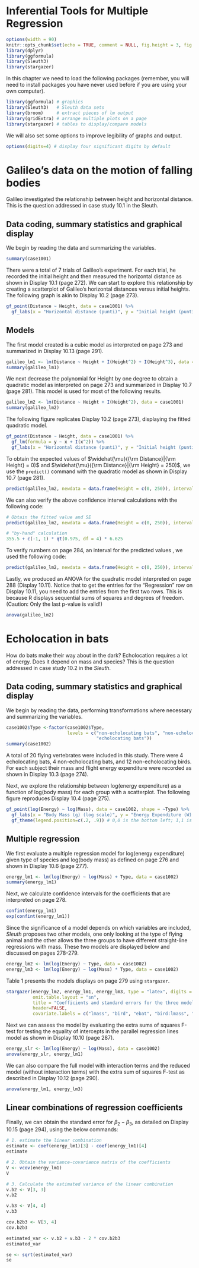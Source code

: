 # Inferential Tools for Multiple Regression

```r
options(width = 90)
knitr::opts_chunk$set(echo = TRUE, comment = NULL, fig.height = 3, fig.width = 4)
library(dplyr)
library(ggformula)
library(Sleuth3)
library(stargazer)
```

In this chapter we need to load the following packages (remember, you will need to install packages you have never used before if you are using your own computer).

```r
library(ggformula) # graphics
library(Sleuth3)   # Sleuth data sets
library(broom)     # extract pieces of lm output
library(gridExtra) # arrange multiple plots on a page
library(stargazer) # tables to display/compare models
```

We will also set some options to improve legibility of graphs and output.
```r
options(digits=4) # display four significant digits by default
```


# Galileo’s data on the motion of falling bodies

Galileo investigated the relationship between height and horizontal distance. This is the question addressed in case study 10.1 in the Sleuth.

## Data coding, summary statistics and graphical display

We begin by reading the data and summarizing the variables.

```r
summary(case1001)
```

There were a total of 7 trials of Galileo’s experiment. For each trial, he recorded the initial height
and then measured the horizontal distance as shown in Display 10.1 (page 272). We can start to explore this relationship by creating a scatterplot of Galileo’s horizontal distances versus initial heights. The following graph is akin to Display 10.2 (page 273).

```r
gf_point(Distance ~ Height, data = case1001) %>%
  gf_labs(x = "Horizontal distance (punti)", y = "Initial height (punti)")
```

## Models

The first model created is a cubic model as interpreted on page 273 and summarized in
Display 10.13 (page 291).

```r
galileo_lm1 <- lm(Distance ~ Height + I(Height^2) + I(Height^3), data = case1001)
summary(galileo_lm1)
```

We next decrease the polynomial for Height by one degree to obtain a quadratic model as
interpreted on page 273 and summarized in Display 10.7 (page 281). This model is used for most
of the following results.

```r
galileo_lm2 <- lm(Distance ~ Height + I(Height^2), data = case1001)
summary(galileo_lm2)
```

The following figure replicates Display 10.2 (page 273), displaying the fitted quadratic model.

```r
gf_point(Distance ~ Height, data = case1001) %>%
  gf_lm(formula = y ~ x + I(x^2)) %>%
  gf_labs(x = "Horizontal distance (punti)", y = "Initial height (punti)")

```

To obtain the expected values of $\widehat{\mu}({\rm Distance}|{\rm Height} = 0)$ and $\widehat{\mu}({\rm Distance}|{\rm Height} = 250)$, we use the `predict()` command with the quadratic model as shown in Display 10.7 (page 281).

```r
predict(galileo_lm2, newdata = data.frame(Height = c(0, 250)), interval = "confidence")
```

We can also verify the above confidence interval calculations with the following code:

```r
# Obtain the fitted value and SE
predict(galileo_lm2, newdata = data.frame(Height = c(0, 250)), interval = "confidence", se.fit = TRUE)

# "by-hand" calculation
355.5 + c(-1, 1) * qt(0.975, df = 4) * 6.625 
```

To verify numbers on page 284, an interval for the predicted values , we used the following code:

```r
predict(galileo_lm2, newdata = data.frame(Height = c(0, 250)), interval = "predict")
```

Lastly, we produced an ANOVA for the quadratic model interpreted on page 288 (Display
10.11). Notice that to get the entries for the "Regression" row on Display 10.11, you need to add the entries from the first two rows. This is because R displays sequential sums of squares and degrees of freedom. (Caution: Only the last p-value is valid!)

```r
anova(galileo_lm2)
```

#  Echolocation in bats

How do bats make their way about in the dark? Echolocation requires a lot of energy. Does it
depend on mass and species? This is the question addressed in case study 10.2 in the *Sleuth*.

## Data coding, summary statistics and graphical display

We begin by reading the data, performing transformations where necessary and summarizing the
variables.

```r
case1002$Type <-factor(case1002$Type, 
                       levels = c("non-echolocating bats", "non-echolocating birds", 
                                  "echolocating bats"))
summary(case1002)
```

A total of 20 flying vertebrates were included in this study. There were 4 echolocating bats,
4 non-echolocating bats, and 12 non-echolocating birds. For each subject their mass and flight
energy expenditure were recorded as shown in Display 10.3 (page 274).

Next, we explore the relationship between log(energy expenditure) as a function of log(body
mass) for each group with a scatterplot. The following figure reproduces Display 10.4 (page 275).

```r
gf_point(log(Energy) ~ log(Mass), data = case1002, shape = ~Type) %>%
  gf_labs(x = "Body Mass (g) (log scale)", y = "Energy Expenditure (W) (log scale)") %>%
  gf_theme(legend.position=c(.2, .9)) # 0,0 is the bottom left; 1,1 is the top right
```

## Multiple regression

We first evaluate a multiple regression model for log(energy expenditure) given type of species and log(body mass) as defined on page 276 and shown in Display 10.6 (page 277).

```r
energy_lm1 <- lm(log(Energy) ~ log(Mass) + Type, data = case1002)
summary(energy_lm1)
```

Next, we calculate confidence intervals for the coefficients that are interpreted on page 278.

```r
confint(energy_lm1)
exp(confint(energy_lm1))
```

Since the significance of a model depends on which variables are included, *Sleuth* proposes
two other models, one only looking at the type of flying animal and the other allows the three
groups to have different straight-line regressions with mass. These two models are displayed below and discussed on pages 278-279.

```r
energy_lm2 <- lm(log(Energy) ~ Type, data = case1002)
energy_lm3 <- lm(log(Energy) ~ log(Mass) * Type, data = case1002)
```

Table 1 presents the models displays on page 279 using `stargazer`.

```r
stargazer(energy_lm2, energy_lm1, energy_lm3, type = "latex", digits = 2, 
          omit.table.layout = "sn", 
          title = "Coefficients and standard errors for the three models on pare 279 in Sleuth.", 
          header=FALSE, 
          covariate.labels = c("lmass", "bird", "ebat", "bird:lmass", "ebat:lmass"))
```


Next we can assess the model by evaluating the extra sums of squares F-test for testing the
equality of intercepts in the parallel regression lines model as shown in Display 10.10 (page 287).

```r
energy_slr <- lm(log(Energy) ~ log(Mass), data = case1002)
anova(energy_slr, energy_lm1)
```

We can also compare the full model with interaction terms and the reduced model (without
interaction terms) with the extra sum of squares F-test as described in Display 10.12 (page 290).

```r
anova(energy_lm1, energy_lm3)
```

## Linear combinations of regression coefficients

Finally, we can obtain the standard error for $\beta_2 - \beta_3$, as detailed on Display 10.15 (page 294), using the below commands:

```r
# 1. estimate the linear combination
estimate <- coef(energy_lm1)[3] - coef(energy_lm1)[4]
estimate

# 2. Obtain the variance-covariance matrix of the coefficients
V <- vcov(energy_lm1)
V

# 3. Calculate the estimated variance of the linear combination
v.b2 <- V[3, 3]
v.b2

v.b3 <- V[4, 4]
v.b3

cov.b2b3 <- V[3, 4]
cov.b2b3

estimated_var <- v.b2 + v.b3 - 2 * cov.b2b3
estimated_var

se <- sqrt(estimated_var)
se
```

